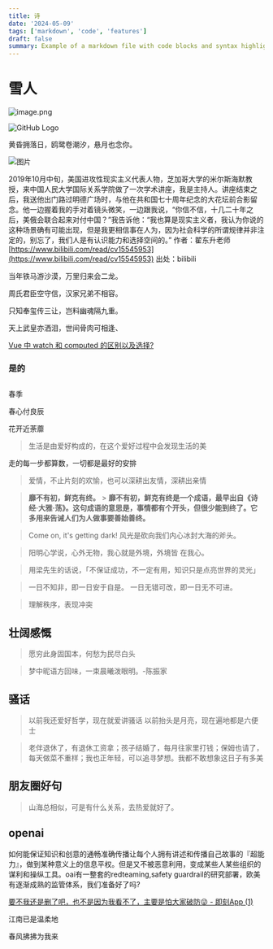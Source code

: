```yaml
---
title: 诗
date: '2024-05-09'
tags: ['markdown', 'code', 'features']
draft: false
summary: Example of a markdown file with code blocks and syntax highlighting
---
```


# 雪人
![image.png](https://p3-juejin.byteimg.com/tos-cn-i-k3u1fbpfcp/475a227b07ce4735ab8541122dd73cb1~tplv-k3u1fbpfcp-zoom-1.image)


![GitHub Logo](https://github.githubassets.com/images/modules/logos_page/GitHub-Mark.png)



黄昏拥落日，鸥鹭卷潮汐，悬月也念你。

![图片](https://imglf4.lf127.net/img/c7d5e696e026dda4/d3kvMmFEbG9weFpUSlpqS2g4MHU4NzJtZUpYOTJrVXlFTVRqMzh6N08yTT0.jpg?imageView&thumbnail=1000x0&type=jpg)

2019年10月中旬，美国进攻性现实主义代表人物，芝加哥大学的米尔斯海默教授，来中国人民大学国际关系学院做了一次学术讲座，我是主持人。讲座结束之后，我送他出门路过明德广场时，与他在共和国七十周年纪念的大花坛前合影留念。他一边握着我的手对着镜头微笑，一边跟我说，“你信不信，十几二十年之后，美俄会联合起来对付中国？”我告诉他：“我也算是现实主义者，我认为你说的这种场景确有可能出现，但是我更相信事在人为，因为社会科学的所谓规律并非注定的，别忘了，我们人是有认识能力和选择空间的。” 作者：翟东升老师 [https://www.bilibili.com/read/cv15545953](https://www.bilibili.com/read/cv15545953) 出处：bilibili

当年铁马游沙漠，万里归来会二龙。

周氏君臣空守信，汉家兄弟不相容。

只知奉玺传三让，岂料幽魂隔九重。

天上武皇亦洒泪，世间骨肉可相逢、

[Vue 中 watch 和 computed 的区别以及选择?](https://www.notion.so/Vue-watch-computed-9a629a54e1b84876a6ae3079632933d3?pvs=21)

### 是的

##

春季

春心付良辰

花开近荼蘼

> 生活是由爱好构成的，在这个爱好过程中会发现生活的美

走的每一步都算数，一切都是最好的安排

> 爱情，不止片刻的欢愉，也可以深耕出友情，深耕出亲情

> **靡不有初，鲜克有终。** > **靡不有初，鲜克有终是一个成语，最早出自《诗经·大雅·荡》。这句成语的意思是，事情都有个开头，但很少能到终了。它多用来告诫人们为人做事要善始善终。**

> Come on, it's getting dark!
> 风光是砍向我们内心冰封大海的斧头。

> 阳明心学说，心外无物，我心就是外境，外境皆 在我心。

> 用梁先生的话说，「不保证成功，不一定有用，知识只是点亮世界的灵光」

> 一日不知非，即一日安于自是。
> 一日无错可改，即一日无不可进。

> 理解秩序，表现冲突

## 壮阔感慨

> 愿穷此身固国本，何愁为民尽白头

> 梦中昵语方回味，一束晨曦泼眼明。-陈振家

## 骚话

> 以前我还爱好哲学，现在就爱讲骚话
> 以前抬头是月亮，现在遍地都是六便士

> 老伴退休了，有退休工资拿；孩子结婚了，每月往家里打钱；保姆也请了，每天做菜不重样；我也正年轻，可以追寻梦想。我都不敢想象这日子有多美

## 朋友圈好句

> 山海总相似，可是有什么关系，去热爱就好了。

## openai

如何能保证知识和创意的通畅准确传播让每个人拥有讲述和传播自己故事的『超能力』，做到某种意义上的信息平权。但是又不被恶意利用，变成某些人某些组织的谋利和操纵工具。oai有一整套的redteaming,safety guardrail的研究部署，欧美有逐渐成熟的监管体系，我们准备好了吗?

[要不我还是删了吧，也不是因为我看不了，主要是怕大家破防😜 - 即刻App (1)](https://www.notion.so/App-1-11012a7b8e7d4ffbab554eae6386297c?pvs=21)

江南已是温柔地

春风拂拂为我来
